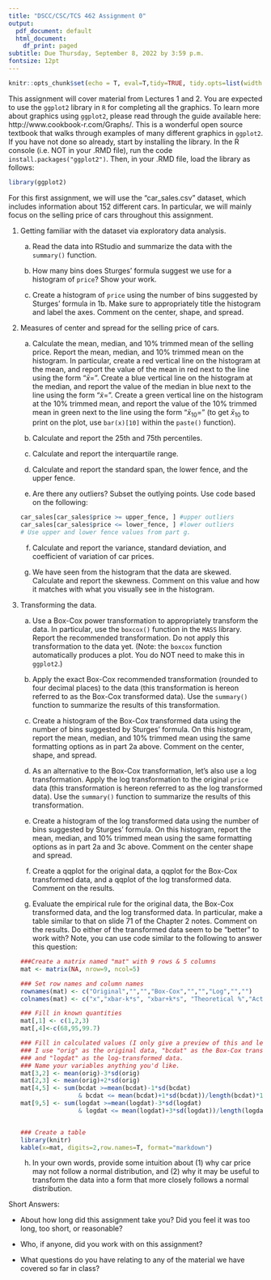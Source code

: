 ```yaml
---
title: "DSCC/CSC/TCS 462 Assignment 0"
output:
  pdf_document: default
  html_document:
    df_print: paged
subtitle: Due Thursday, September 8, 2022 by 3:59 p.m.
fontsize: 12pt
---
```

```r
knitr::opts_chunk$set(echo = T, eval=T,tidy=TRUE, tidy.opts=list(width.cutoff=60))
```
  
This assignment will cover material from Lectures 1 and 2. You are expected to use the `ggplot2` library in `R` for completing all the graphics. To learn more about graphics using `ggplot2`, please read through the guide available here:   http://www.cookbook-r.com/Graphs/. This is a wonderful open source textbook that walks through examples of many different graphics in `ggplot2`. If you have not done so already, start by installing the library. In the R console (i.e. NOT in your .RMD file), run the code `install.packages("ggplot2")`. Then, in your .RMD file, load the library as follows:
```r
library(ggplot2)
```

For this first assignment, we will use the "car_sales.csv" dataset, which includes information about 152 different cars. In particular, we will mainly focus on the selling price of cars throughout this assignment.


1. Getting familiar with the dataset via exploratory data analysis. 
    a. Read the data into RStudio and summarize the data with the `summary()` function. 
    
    b. How many bins does Sturges' formula suggest we use for a histogram of `price`? Show your work. 
    
    c. Create a histogram of `price` using the number of bins suggested by Sturges' formula in 1b. Make sure to appropriately title the histogram and label the axes. Comment on the center, shape, and spread. 
    
2. Measures of center and spread for the selling price of cars.
    a. Calculate the mean, median, and 10\% trimmed mean of the selling price. Report the mean, median, and 10\% trimmed mean on the histogram. In particular, create a red vertical line on the histogram at the mean, and report the value of the mean in red next to the line using the form "$\bar{x}=$". Create a blue vertical line on the histogram at the median, and report the value of the median in blue next to the line using the form "$\tilde{x}=$". Create a green vertical line on the histogram at the 10\% trimmed mean, and report the value of the 10\% trimmed mean in green next to the line using the form "$\bar{x}_{10}=$" (to get $\bar{x}_{10}$ to print on the plot, use `bar(x)[10]` within the `paste()` function). 
    
    b. Calculate and report the 25th and 75th percentiles. 
    
    c. Calculate and report the interquartile range. 
    
    d. Calculate and report the standard span, the lower fence, and the upper fence. 
    
    e. Are there any outliers? Subset the outlying points. Use code based on the following:
    ```r
    car_sales[car_sales$price >= upper_fence, ] #upper outliers
    car_sales[car_sales$price <= lower_fence, ] #lower outliers 
    # Use upper and lower fence values from part g.
    ```
    
    f. Calculate and report the variance, standard deviation, and coefficient of variation of car prices. 
   
    g. We have seen from the histogram that the data are skewed. Calculate and report the skewness. Comment on this value and how it matches with what you visually see in the histogram. 
 
3. Transforming the data.
    a. Use a Box-Cox power transformation to appropriately transform the data. In particular, use the `boxcox()` function in the `MASS` library. Report the recommended transformation. Do not apply this transformation to the data yet. (Note: the `boxcox` function automatically produces a plot. You do NOT need to make this in `ggplot2`.)
    
    b. Apply the exact Box-Cox recommended transformation (rounded to four decimal places) to the data (this transformation is hereon referred to as the Box-Cox transformed data). Use the `summary()` function to summarize the results of this transformation. 
    
    c. Create a histogram of the Box-Cox transformed data using the number of bins suggested by Sturges' formula. On this histogram, report the mean, median, and 10\% trimmed mean using the same formatting options as in part 2a above. Comment on the center, shape, and spread. 
    
    d. As an alternative to the Box-Cox transformation, let's also use a log transformation. Apply the log transformation to the original `price` data (this transformation is hereon referred to as the log transformed data). Use the `summary()` function to summarize the results of this transformation. 
   
    e. Create a histogram of the log transformed data using the number of bins suggested by Sturges' formula. On this histogram, report the mean, median, and 10\% trimmed mean using the same formatting options as in part 2a and 3c above. Comment on the center shape and spread. 
   
    f. Create a qqplot for the original data, a qqplot for the Box-Cox transformed data, and a qqplot of the log transformed data. Comment on the results. 
    
    g. Evaluate the empirical rule for the original data, the Box-Cox transformed data, and the log transformed data. In particular, make a table similar to that on slide 71 of the Chapter 2 notes. Comment on the results. Do either of the transformed data seem to be "better" to work with? Note, you can use code similar to the following to answer this question:
    ```r
    ###Create a matrix named "mat" with 9 rows & 5 columns
    mat <- matrix(NA, nrow=9, ncol=5)
    
    ### Set row names and column names
    rownames(mat) <- c("Original","","","Box-Cox","","","Log","","")
    colnames(mat) <- c("x","xbar-k*s", "xbar+k*s", "Theoretical %","Actual %")
    
    ### Fill in known quantities
    mat[,1] <- c(1,2,3)
    mat[,4]<-c(68,95,99.7)
    
    ### Fill in calculated values (I only give a preview of this and leave the remaining calculations for you).
    ### I use "orig" as the original data, "bcdat" as the Box-Cox transformed data, 
    ### and "logdat" as the log-transformed data. 
    ### Name your variables anything you'd like.
    mat[3,2] <- mean(orig)-3*sd(orig)
    mat[2,3] <- mean(orig)+2*sd(orig)
    mat[4,5] <- sum(bcdat >=mean(bcdat)-1*sd(bcdat) 
                    & bcdat <= mean(bcdat)+1*sd(bcdat))/length(bcdat)*100
    mat[9,5] <- sum(logdat >=mean(logdat)-3*sd(logdat) 
                    & logdat <= mean(logdat)+3*sd(logdat))/length(logdat)*100

    
    ### Create a table
    library(knitr)
    kable(x=mat, digits=2,row.names=T, format="markdown")
    
    ```
    h. In your own words, provide some intuition about (1) why car price may not follow a normal distribution, and (2) why it may be useful to transform the data into a form that more closely follows a normal distribution.
    
    
Short Answers:

  * About how long did this assignment take you? Did you feel it was too long, too short, or reasonable? 
  
  * Who, if anyone, did you work with on this assignment?
  
  * What questions do you have relating to any of the material we have covered so far in class?    